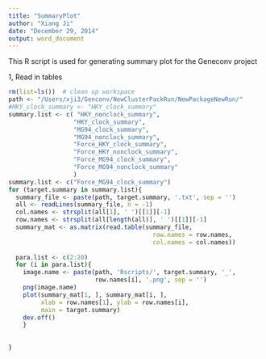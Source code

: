 ```yaml
---
title: "SummaryPlot"
author: "Xiang Ji"
date: "December 29, 2014"
output: word_document
---
```


This R script is used for generating summary plot for the Geneconv project

1, Read in tables
```r
rm(list=ls())  # clean up workspace
path <- "/Users/xji3/Genconv/NewClusterPackRun/NewPackageNewRun/"
#HKY_clock_summary <- "HKY_clock_summary"
summary.list <- c( "HKY_nonclock_summary",
                  "HKY_clock_summary",
                  "MG94_clock_summary",
                  "MG94_nonclock_summary", 
                  "Force_HKY_clock_summary", 
                  "Force_HKY_nonclock_summary",
                  "Force_MG94_clock_summary", 
                  "Force_MG94_nonclock_summary"
                  )
summary.list <- c("Force_MG94_clock_summary")
for (target.summary in summary.list){
  summary_file <- paste(path, target.summary, '.txt', sep = '')
  all <- readLines(summary_file, n = -1)
  col.names <- strsplit(all[1], ' ')[[1]][-1]
  row.names <- strsplit(all[length(all)], ' ')[[1]][-1]
  summary_mat <- as.matrix(read.table(summary_file, 
                                        row.names = row.names, 
                                        col.names = col.names))
  
  para.list <- c(2:20)
  for (i in para.list){
    image.name <- paste(path, 'Rscripts/', target.summary, '_',
                        row.names[i], '.png', sep = '')
    png(image.name)
    plot(summary_mat[1, ], summary_mat[i, ],
         xlab = row.names[1], ylab = row.names[i],
         main = target.summary)
    dev.off()
    }
  
  
}


```
